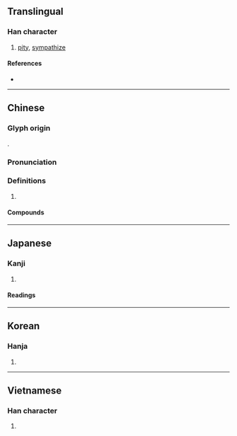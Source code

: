 {{also|怜}}
{{character info/new}}
==Translingual==

===Han character===
{{Han char|rn=61|rad=心|as=12|sn=15|four=99059|canj=PFDQ|ids=⿰忄粦}}

# [[pity]], [[sympathize]]

====References====
* {{Han ref|kx=0402.120|dkj=11206|dj=0742.140|hdz=42356.070|uh=6190|ud=24976|bh=BCA6|bd=48294}}

----

==Chinese==
{{zh-forms|s=怜}}

===Glyph origin===
{{Han etym}}
{{Han compound|心|alt1=忄|t1=heart|粦|ls=psc}}.

===Pronunciation===
{{zh-pron
|m=lián
|c=lin4
|h=pfs=
|md=
|mn=liân/lîn
|mn_note=liân - literary; lîn - vernacular
|w=
|mc=y
|oc=y
|cat=
}}

===Definitions===
{{zh-hanzi}}

# {{rfdef|lang=zh}}

====Compounds====
{{zh-der|憐愛|憐憫|憐貧惜老|憐惜|憐香惜玉|憐恤|可憐|憐惜|愛憐|哀憐}}

----

==Japanese==

===Kanji===
{{ja-kanji|grade=|rs=心12}}

# {{defn|lang=ja|sort=心12}}

====Readings====
{{ja-readings
|on=れん
|kun=あわ-れむ, あわ-れみ
}}

----

==Korean==

===Hanja===
{{ko-hanja|hangeul=[[련]], [[연]]|eumhun=|rv=ryeon, yeon|mr=ryŏn, yŏn|y=lyen, yen}}

# {{defn|lang=ko|sort=心12}}

----

==Vietnamese==

===Han character===
{{vi-hantu|[[lân]], [[liên]]|rs=心12}}

# {{defn|lang=vi|sort=心12}}
